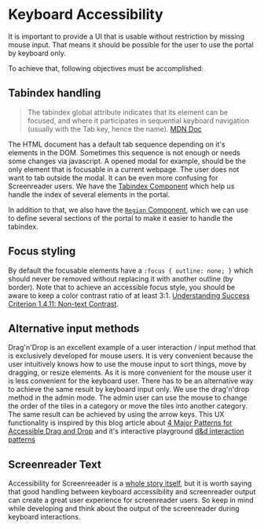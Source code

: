
<Meta title="Introduction/Accessibility Overview/Keyboard Accessibility" />

# Keyboard Accessibility

It is important to provide a UI that is usable without restriction by missing mouse input. That means it should be possible for the user to use the portal by keyboard only.

To achieve that, following objectives must be accomplished:

## Tabindex handling

> The tabindex global attribute indicates that its element can be focused, and where it participates in sequential keyboard navigation (usually with the Tab key, hence the name). [MDN Doc](https://developer.mozilla.org/en-US/docs/Web/HTML/Global_attributes/tabindex)

The HTML document has a default tab sequence depending on it's elements in the DOM. Sometimes this sequence is not enough or needs some changes via javascript. A opened modal for example, should be the only element that is focusable in a current webpage. The user does not want to tab outside the modal. It can be even more confusing for Screenreader users.
We have the [Tabindex Component](?path=/story/components-a11y-tabindexelement--page) which help us handle the index of several elements in the portal.

In addition to that, we also have the [`Region` Component](?path=/story/components-a11y-region--page), which we can use to define several sections of the portal to make it easier to handle the tabindex.

## Focus styling

By default the focusable elements have a `:focus { outline: none; }` which should never be removed without replacing it with another outline (by border). Note that to achieve an accessible focus style, you should be aware to keep a color contrast ratio of at least 3:1. [Understanding Success Criterion 1.4.11: Non-text Contrast](https://www.w3.org/WAI/WCAG21/Understanding/non-text-contrast.html).

## Alternative input methods

Drag'n'Drop is an excellent example of a user interaction / input method that is exclusively developed for mouse users. It is very convenient because the user intuitively knows how to use the mouse input to sort things, move by dragging, or resize elements. As it is more convenient for the mouse user it is less convenient for the keyboard user. There has to be an alternative way to achieve the same result by keyboard input only.
We use the drag'n'drop method in the admin mode. The admin user can use the mouse to change the order of the tiles in a category or move the tiles into another category. The same result can be achieved by using the arrow keys. This UX functionality is inspired by this blog article about [4 Major Patterns for Accessible Drag and Drop](https://medium.com/salesforce-ux/4-major-patterns-for-accessible-drag-and-drop-1d43f64ebf09) and it's interactive playground [d&d interaction patterns](https://salesforce-ux.github.io/dnd-a11y-patterns/#/?_k=szlg7v)

## Screenreader Text

Accessibility for Screenreeader is a [whole story itself](?path=/story/introduction-accessibility-overview-screenreader--page), but it is worth saying that good handling between keyboard accessibility and screenreader output can create a great user experience for screenreader users. So keep in mind while developing and think about the output of the screenreader during keyboard interactions.
